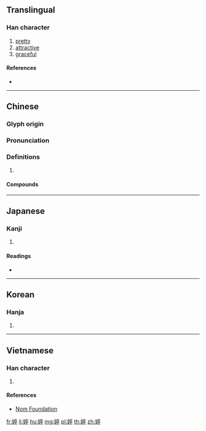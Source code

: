 ==Translingual==

===Han character===
{{Han char|rn=38|rad=女|as=09|sn=12|four=40421|canj=VYRN|ids=⿰女亭}}

# [[pretty]]
# [[attractive]]
# [[graceful]]

====References====
* {{Han ref|kx=0265.290|dkj=06457|hdz=21068.070|uh=5A77|ud=23159|bh=B440|bd=46144}}

----

==Chinese==
{{zh-forms}}

===Glyph origin===
{{Han etym}}

===Pronunciation===
{{zh-pron
|m=tíng
|c=ting4
|mc=
|oc=y
|cat=
}}

===Definitions===
{{zh-hanzi}}

# {{rfdef|zh}}

====Compounds====
{{zh-der|嫋嫋婷婷|婷婷|婷婷玉立|娉婷|嬝嬝婷婷|裊裊婷婷}}

----

==Japanese==

===Kanji===
{{ja-kanji|grade=|rs=女09}}

# {{defn|lang=ja|sort=女09}}

====Readings====
* {{ja-readings|on=[[てい]] (tei), [[ちょう]] (chō)|kun=[[うつくしい]] (utsukushii)}}

----

==Korean==

===Hanja===
{{ko-hanja|hangeul=정|rv=jeong|mr=chŏng}}

# {{defn|lang=ko|sort=女09}}

----

==Vietnamese==

===Han character===
{{vi-readings|rs=女09|hanviet=đình}}

# {{defn|lang=vi|sort=女09}}

====References====
* [http://nomfoundation.org/common/nom_details.php?codepoint=5a77 Nom Foundation]

[[fr:婷]]
[[li:婷]]
[[hu:婷]]
[[mg:婷]]
[[pl:婷]]
[[th:婷]]
[[zh:婷]]